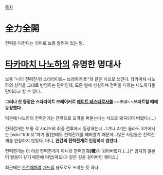 [[목차]]
= 全力全開 =

전력을 다한다는 의미로 보통 알려져 있는 말.

= [[타카마치 나노하]]의 유명한 명대사 =

보통 "나의 전력전개! 스타라이트~ 브레이커!!!!"와 같은 식으로 쓰인다. 타카마치 나노하의 성격을 그대로 반영하는 단어인데, 모든 일에 성실하며 전력을 다하는 나노하다운 단어라고 할 수 있다.

'''그러나 첫 등장은 스타라이트 브레이커로 [[페이트 테스타로사]]를 ~~조교~~쓰러트릴 때에 등장했다.'''

덕분에 나노하의 전력전개는 전력으로 포격을 퍼붇는다는 식으로 왜곡되어 버렸다.(...)

전력전개는 보통 각 시리즈의 최종 전투에서 등장하는데...1기나 2기는 몰라도 3기에서는 [wiki:"비비오"자기 딸]한테도 전력전개를 해버렸기 때문에...많은 사람들은 전력전개를 인정하지 않았다. 아니, '''인간의 전력전개로 인정하지 않았다.'''

전력전개는 더 이상 전력전개가 아니라 전력전'''괴(壞)'''가 되어버렸다.(...)[* 양자의 일본어 발음이 같기 때문에 마법(마포)과 같은 길을 걸어버린 케이스.]

최근에는 [[완전체]]처럼 [[개드립]] 용도로도 쓰이는 듯 하다.
